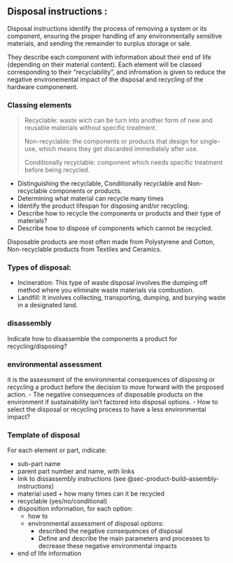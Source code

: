 ## **Disposal instructions :**

Disposal instructions identify the process of removing a system or its component, ensuring the proper handling of any environmentally sensitive materials, and sending the remainder to surplus storage or sale.

They describe each component with information about their end of life (depending on their material content). Each element will be classed corresponding to their "recyclability", and infromation is given to reduce the negative environemental impact of the disposal and recycling of the hardware componenent.

### Classing elements

> Recyclable: waste wich can be turn into another form of new and reusable materials without specific treatment.
>
> Non-recyclable: the components or products that design for single-use, which means they get discarded immediately after use.
>
> Conditionally recyclable: component which needs specific treatment before being recycled.

 

- Distinguishing the recyclable, Conditionally recyclable and Non-recyclable components or products. 
- Determining what material can recycle many times
- Identify the product lifespan for disposing and/or recycling.
- Describe how to recycle the components or products and their type of materials?
- Describe how to dispose of components which cannot be recycled.

Disposable products are most often made from Polystyrene and Cotton, Non-recyclable products from Textiles and Ceramics.

### Types of disposal: 
- Incineration: This type of waste disposal involves the dumping off method where you eliminate waste materials via combustion.
- Landfill: It involves collecting, transporting, dumping, and burying waste in a designated land.

 

### disassembly 

Indicate how to disassemble the components a product for recycling/disposing?

### environmental assessment

it is the assessment of the environmental consequences of disposing or recycling a product before the decision to move forward with the proposed action.
   - The negative consequences of disposable products on the environment if sustainability isn't factored into disposal options.
   - How to select the disposal or recycling process to have a less environmental impact?
 

### Template of disposal

For each element or part, indicate:

- sub-part name
- parent part number and name, with links
- link to dissassembly instructions (see @sec-product-build--assembly-instructions)
- material used + how many times can it be recycled
- recyclable (yes/no/conditional)
- disposition information, for each option:
  - how to
  - environmental assessment of disposal options:
    - described the negative consequences of disposal
    - Define and describe the main parameters and processes to decrease these negative environmental impacts
- end of life information


